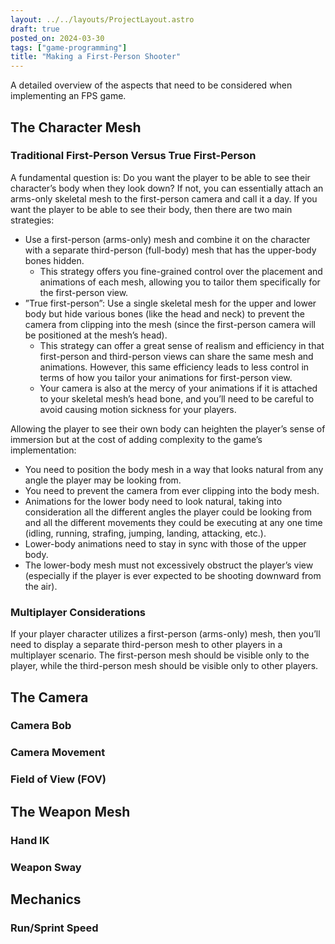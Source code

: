 ```yaml
---
layout: ../../layouts/ProjectLayout.astro
draft: true
posted_on: 2024-03-30
tags: ["game-programming"]
title: "Making a First-Person Shooter"
---
```


A detailed overview of the aspects that need to be considered when implementing an FPS game.

## The Character Mesh

### Traditional First-Person Versus True First-Person

A fundamental question is: Do you want the player to be able to see their character’s body when they look down? If not, you can essentially attach an arms-only skeletal mesh to the first-person camera and call it a day.
If you want the player to be able to see their body, then there are two main strategies:

  - Use a first-person (arms-only) mesh and combine it on the character
    with a separate third-person (full-body) mesh that has the upper-body bones hidden.
    - This strategy offers you fine-grained control over the placement and animations of each mesh,
      allowing you to tailor them specifically for the first-person view.
  - ”True first-person”: Use a single skeletal mesh for the upper and lower body
    but hide various bones (like the head and neck) to prevent the camera from clipping into the mesh
    (since the first-person camera will be positioned at the mesh’s head).
    - This strategy can offer a great sense of realism and efficiency
      in that first-person and third-person views can share the same mesh and animations.
      However, this same efficiency leads to less control in terms of how you tailor your animations for first-person view.
    - Your camera is also at the mercy of your animations if it is attached to your skeletal mesh’s head bone,
      and you’ll need to be careful to avoid causing motion sickness for your players.

Allowing the player to see their own body can heighten the player’s sense of immersion but at the cost of adding complexity to the game’s implementation:
  - You need to position the body mesh in a way that looks natural from any angle the player may be looking from.
  - You need to prevent the camera from ever clipping into the body mesh.
  - Animations for the lower body need to look natural, taking into consideration
    all the different angles the player could be looking from and all the different movements
    they could be executing at any one time (idling, running, strafing, jumping, landing, attacking, etc.).
  - Lower-body animations need to stay in sync with those of the upper body.
  - The lower-body mesh must not excessively obstruct the player’s view
    (especially if the player is ever expected to be shooting downward from the air).

### Multiplayer Considerations

If your player character utilizes a first-person (arms-only) mesh, then you’ll need to display a separate third-person mesh
to other players in a multiplayer scenario. The first-person mesh should be visible only to the player,
while the third-person mesh should be visible only to other players.

## The Camera

### Camera Bob

### Camera Movement

### Field of View (FOV)

## The Weapon Mesh

### Hand IK

### Weapon Sway

## Mechanics

### Run/Sprint Speed
